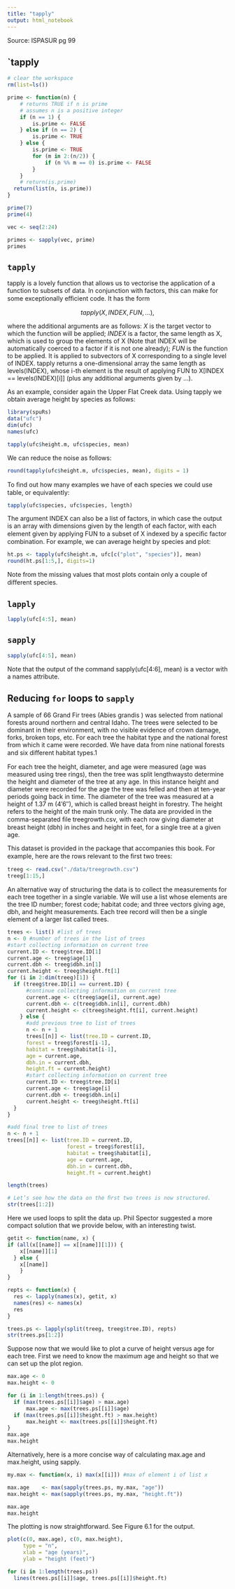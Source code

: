 ```yaml
---
title: "tapply"
output: html_notebook
---
```


Source: ISPASUR pg 99

## `tapply
```r
# clear the workspace
rm(list=ls())

prime <- function(n) {
    # returns TRUE if n is prime
    # assumes n is a positive integer
    if (n == 1) {
        is.prime <- FALSE
    } else if (n == 2) {
        is.prime <- TRUE
    } else {
        is.prime <- TRUE
        for (m in 2:(n/2)) {
            if (n %% m == 0) is.prime <- FALSE
        }
    }
    # return(is.prime)
  return(list(n, is.prime))
}

```

```r
prime(7)
prime(4)
```

```r
vec <- seq(2:24)

primes <- sapply(vec, prime)
primes
```

## `tapply`
tapply is a lovely function that allows us to vectorise the application of a function to subsets of data. In conjunction with factors, this can make for some exceptionally eﬃcient code. It has the form

$$tapply(X, INDEX, FUN, ...),$$

where the additional arguments are as follows: $X$ is the target vector to which the function will be applied; $INDEX$ is a factor, the same length as X, which is used to group the elements of X (Note that INDEX will be automatically coerced to a factor if it is not one already); $FUN$ is the function to be applied. It is applied to subvectors of X corresponding to a single level of INDEX. tapply returns a one-dimensional array the same length as levels(INDEX),  whose i-th element is the result of applying FUN to X[INDEX == levels(INDEX)[i]] (plus any additional arguments given by ...). 

As an example, consider again the Upper Flat Creek data. Using tapply we obtain average height by species as follows:

```r
library(spuRs)
data("ufc")
dim(ufc)
names(ufc)

tapply(ufc$height.m, ufc$species, mean)

```

We can reduce the noise as follows:
```r
round(tapply(ufc$height.m, ufc$species, mean), digits = 1)
```

To ﬁnd out how many examples we have of each species we could use table,
or equivalently:
```r
tapply(ufc$species, ufc$species, length)
```

The argument INDEX can also be a list of factors, in which case the output
is an array with dimensions given by the length of each factor, with each
element given by applying FUN to a subset of X indexed by a speciﬁc factor
combination. For example, we can average height by species and plot:

```r
ht.ps <- tapply(ufc$height.m, ufc[c("plot", "species")], mean)
round(ht.ps[1:5,], digits=1)
```

Note from the missing values that most plots contain only a couple of diﬀerent species.

## `lapply`

```r
lapply(ufc[4:5], mean)
```

## `sapply`
```r
sapply(ufc[4:5], mean)
```

Note that the output of the command sapply(ufc[4:6], mean) is a vector
with a names attribute.

## Reducing `for` loops to `sapply`

A sample of 66 Grand Fir trees (Abies grandis ) was selected from national forests around northern and central Idaho. The trees were selected to be dominant in their environment, with no visible evidence of crown damage, forks, broken tops, etc. For each tree the habitat type and the national forest from which it came were recorded. We have data from nine national forests and six diﬀerent habitat types.1 

For each tree the height, diameter, and age were measured (age was measured using tree rings), then the tree was split lengthwaysto determine the height and diameter of the tree at any age. In this instance height and diameter were recorded for the age the tree was felled and then at ten-year periods going back in time. The diameter of the tree was measured at a height of 1.37 m (4′6′′), which is called breast height in forestry. The height refers to the height of the main trunk only. The data are provided in the comma-separated ﬁle treegrowth.csv, with each row giving diameter at breast height (dbh) in inches and height in feet, for a single tree at a given age. 

This dataset is provided in the package that accompanies this book. For example, here are the rows relevant to the ﬁrst two trees:

```r
treeg <- read.csv("./data/treegrowth.csv")
treeg[1:15,]
```





An alternative way of structuring the data is to collect the measurements for each tree together in a single variable. We will use a list whose elements are the tree ID number; forest code; habitat code; and three vectors giving age, dbh, and height measurements. Each tree record will then be a single element of a larger list called trees.


```r
trees <- list() #list of trees
n <- 0 #number of trees in the list of trees
#start collecting information on current tree
current.ID <- treeg$tree.ID[1]
current.age <- treeg$age[1]
current.dbh <- treeg$dbh.in[1]
current.height <- treeg$height.ft[1]
for (i in 2:dim(treeg)[1]) {
  if (treeg$tree.ID[i] == current.ID) {
      #continue collecting information on current tree
      current.age <- c(treeg$age[i], current.age)
      current.dbh <- c(treeg$dbh.in[i], current.dbh)
      current.height <- c(treeg$height.ft[i], current.height)
    } else {
      #add previous tree to list of trees
      n <- n + 1
      trees[[n]] <- list(tree.ID = current.ID,
      forest = treeg$forest[i-1],
      habitat = treeg$habitat[i-1],
      age = current.age,
      dbh.in = current.dbh,
      height.ft = current.height)
      #start collecting information on current tree
      current.ID <- treeg$tree.ID[i]
      current.age <- treeg$age[i]
      current.dbh <- treeg$dbh.in[i]
      current.height <- treeg$height.ft[i]
  }
}

#add final tree to list of trees
n <- n + 1
trees[[n]] <- list(tree.ID = current.ID, 
                   forest = treeg$forest[i], 
                   habitat = treeg$habitat[i], 
                   age = current.age, 
                   dbh.in = current.dbh, 
                   height.ft = current.height)

length(trees)

# Let’s see how the data on the ﬁrst two trees is now structured.
str(trees[1:2])
```

Here we used loops to split the data up. Phil Spector suggested a more compact solution that we provide below, with an interesting twist.

```r
getit <- function(name, x) {
if (all(x[[name]] == x[[name]][1])) {
    x[[name]][1]
  } else {
    x[[name]]
    }
}

repts <- function(x) { 
  res <- lapply(names(x), getit, x)
  names(res) <- names(x)
  res
}

trees.ps <- lapply(split(treeg, treeg$tree.ID), repts)
str(trees.ps[1:2])
```

Suppose now that we would like to plot a curve of height versus age for each tree. First we need to know the maximum age and height so that we can set up the plot region.

```r
max.age <- 0
max.height <- 0

for (i in 1:length(trees.ps)) {
  if (max(trees.ps[[i]]$age) > max.age)
      max.age <- max(trees.ps[[i]]$age)
  if (max(trees.ps[[i]]$height.ft) > max.height)
      max.height <- max(trees.ps[[i]]$height.ft)
}
max.age
max.height
```

Alternatively, here is a more concise way of calculating max.age and
max.height, using sapply.

```r
my.max <- function(x, i) max(x[[i]]) #max of element i of list x

max.age    <- max(sapply(trees.ps, my.max, "age"))
max.height <- max(sapply(trees.ps, my.max, "height.ft"))

max.age
max.height
```

The plotting is now straightforward. See Figure 6.1 for the output.

```r
plot(c(0, max.age), c(0, max.height), 
     type = "n", 
     xlab = "age (years)", 
     ylab = "height (feet)")

for (i in 1:length(trees.ps)) 
  lines(trees.ps[[i]]$age, trees.ps[[i]]$height.ft)
```

